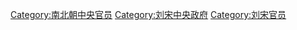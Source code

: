 [[Category:南北朝中央官员|Category:南北朝中央官员]]
[[Category:刘宋中央政府|Category:刘宋中央政府]]
[[Category:刘宋官员|Category:刘宋官员]]
